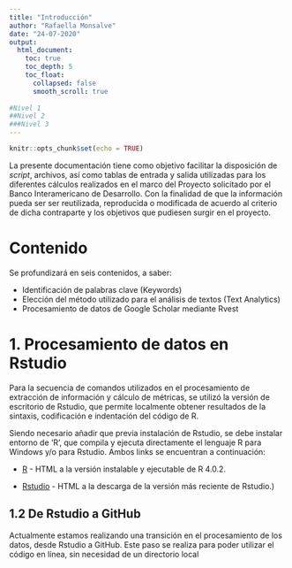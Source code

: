 ```yaml
---
title: "Introducción"
author: "Rafaella Monsalve"
date: "24-07-2020"
output: 
  html_document:
    toc: true
    toc_depth: 5
    toc_float:
      collapsed: false
      smooth_scroll: true
      
#Nivel 1
##Nivel 2
###Nivel 3
---
```


```r
knitr::opts_chunk$set(echo = TRUE)
```

La presente documentación tiene como objetivo  facilitar la disposición de *script*, archivos, así como tablas de entrada y salida utilizadas para los diferentes cálculos realizados en el marco del Proyecto solicitado por el Banco Interamericano de Desarrollo. Con la finalidad de que la información pueda ser ser reutilizada, reproducida o modificada de acuerdo al criterio de dicha contraparte y  los objetivos que pudiesen surgir en el proyecto.

# Contenido {.unnumbered}

Se profundizará en seis contenidos, a saber:

- Identificación de palabras clave (Keywords)
- Elección del método utilizado para el análisis de textos (Text Analytics)
- Procesamiento de datos de Google Scholar mediante Rvest

# 1. Procesamiento de datos en Rstudio

Para la secuencia de comandos utilizados en el procesamiento de extracción de información y cálculo de métricas, se utilizó la versión de escritorio de Rstudio, que permite localmente obtener resultados de la sintaxis, codificación e indentación del código de R. 

Siendo necesario añadir que previa instalación de Rstudio, se debe instalar entorno de 'R', que compila y ejecuta directamente el lenguaje R para Windows y/o para Rstudio. Ambos links se encuentran a continuación:


- [R](https://cran.r-project.org/bin/windows/base/) - HTML a la versión instalable y ejecutable de R 4.0.2. 

- [Rstudio](https://rstudio.com/products/rstudio/download/#download) - HTML a la descarga de la versión más reciente de Rstudio.)


## 1.2 De Rstudio a GitHub 

Actualmente estamos realizando una transición en el procesamiento de los datos, desde Rstudio a GitHub. Este paso se realiza para poder utilizar el código en línea, sin necesidad de un directorio local 




